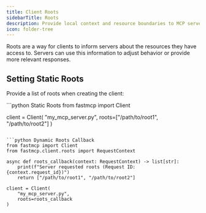 ```yaml
---
title: Client Roots
sidebarTitle: Roots
description: Provide local context and resource boundaries to MCP servers.
icon: folder-tree
---
```



<VersionBadge version="2.0.0" />

Roots are a way for clients to inform servers about the resources they have access to. Servers can use this information to adjust behavior or provide more relevant responses.

## Setting Static Roots

Provide a list of roots when creating the client:

<CodeGroup>
```python Static Roots
from fastmcp import Client

client = Client(
    "my_mcp_server.py", 
    roots=["/path/to/root1", "/path/to/root2"]
)
```

```python Dynamic Roots Callback
from fastmcp import Client
from fastmcp.client.roots import RequestContext

async def roots_callback(context: RequestContext) -> list[str]:
    print(f"Server requested roots (Request ID: {context.request_id})")
    return ["/path/to/root1", "/path/to/root2"]

client = Client(
    "my_mcp_server.py", 
    roots=roots_callback
)
```
</CodeGroup>


